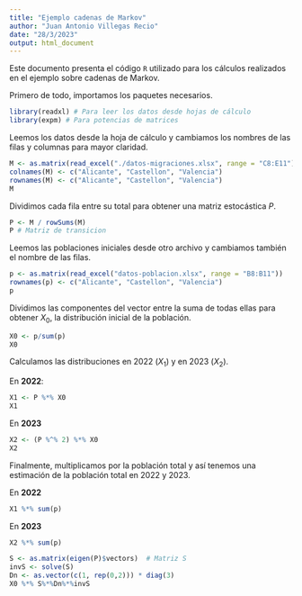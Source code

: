 ```yaml
---
title: "Ejemplo cadenas de Markov"
author: "Juan Antonio Villegas Recio"
date: "28/3/2023"
output: html_document
---
```


Este documento presenta el código `R` utilizado para los cálculos realizados en el ejemplo sobre cadenas de Markov.

Primero de todo, importamos los paquetes necesarios.
```r
library(readxl) # Para leer los datos desde hojas de cálculo
library(expm) # Para potencias de matrices
```

Leemos los datos desde la hoja de cálculo y cambiamos los nombres de las filas y columnas para mayor claridad.

```r
M <- as.matrix(read_excel("./datos-migraciones.xlsx", range = "C8:E11"))
colnames(M) <- c("Alicante", "Castellon", "Valencia")
rownames(M) <- c("Alicante", "Castellon", "Valencia")
M
```

Dividimos cada fila entre su total para obtener una matriz estocástica $P$.

```r
P <- M / rowSums(M)
P # Matriz de transicion
```

Leemos las poblaciones iniciales desde otro archivo y cambiamos también el nombre de las filas.

```r
p <- as.matrix(read_excel("datos-poblacion.xlsx", range = "B8:B11"))
rownames(p) <- c("Alicante", "Castellon", "Valencia")
p

```


Dividimos las componentes del vector entre la suma de todas ellas para obtener $X_0$, la distribución inicial de la población.

```r
X0 <- p/sum(p)
X0
```

Calculamos las distribuciones en 2022 ($X_1$) y en 2023 ($X_2$).

En **2022**:
```r
X1 <- P %*% X0
X1
```

En **2023**
```r
X2 <- (P %^% 2) %*% X0
X2
```

Finalmente, multiplicamos por la población total y así tenemos una estimación de la población total en 2022 y 2023.

En **2022**
```r
X1 %*% sum(p)
```

En **2023**
```r
X2 %*% sum(p)
```
```r
S <- as.matrix(eigen(P)$vectors)  # Matriz S
invS <- solve(S)
Dn <- as.vector(c(1, rep(0,2))) * diag(3)
X0 %*% S%*%Dn%*%invS
```

